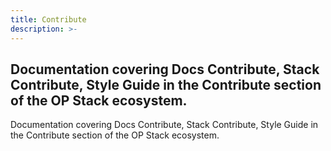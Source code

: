 ```yaml
---
title: Contribute
description: >-
---
```


  Documentation covering Docs Contribute, Stack Contribute, Style Guide in the
  Contribute section of the OP Stack ecosystem.
---
Documentation covering Docs Contribute, Stack Contribute, Style Guide in the Contribute section of the OP Stack ecosystem.

<CardGroup>
  <Card title="Ways to contribute to Optimism Docs" href="/connect/contribute/docs-contribute" />
  <Card title="Contribute to the OP Stack" href="/connect/contribute/stack-contribute" />
  <Card title="Optimism Docs style guide" href="/connect/contribute/style-guide" />
</CardGroup>
